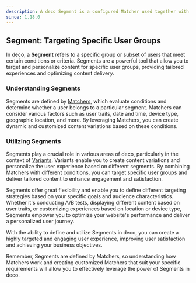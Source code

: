 ```yaml
---
description: A deco Segment is a configured Matcher used together with a Variation
since: 1.18.0
---
```


## Segment: Targeting Specific User Groups

In deco, a **Segment** refers to a specific group or subset of users that meet
certain conditions or criteria. Segments are a powerful tool that allow you to
target and personalize content for specific user groups, providing tailored
experiences and optimizing content delivery.

### Understanding Segments

Segments are defined by [Matchers](/docs/en/concepts/matchers), which evaluate
conditions and determine whether a user belongs to a particular segment.
Matchers can consider various factors such as user traits, date and time, device
type, geographic location, and more. By leveraging Matchers, you can create
dynamic and customized content variations based on these conditions.

### Utilizing Segments

Segments play a crucial role in various areas of deco, particularly in the
context of [Variants](/docs/en/getting-started/variants). Variants enable you to
create content variations and personalize the user experience based on different
segments. By combining Matchers with different conditions, you can target
specific user groups and deliver tailored content to enhance engagement and
satisfaction.

Segments offer great flexibility and enable you to define different targeting
strategies based on your specific goals and audience characteristics. Whether
it's conducting A/B tests, displaying different content based on user traits, or
customizing experiences based on location or device type, Segments empower you
to optimize your website's performance and deliver a personalized user journey.

With the ability to define and utilize Segments in deco, you can create a highly
targeted and engaging user experience, improving user satisfaction and achieving
your business objectives.

Remember, Segments are defined by Matchers, so understanding how Matchers work
and creating customized Matchers that suit your specific requirements will allow
you to effectively leverage the power of Segments in deco.
